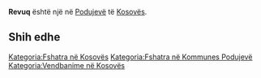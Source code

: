 {{Fshat në 
 | Emri                = Revuq
 | EmriAlt                = 
 | NAME_SHORT_FORM=      
 | NAME_GENERIC=      
 | NAME_SORT_NAME_RO=      REVUQ
 | FULL_NAME_RO = Revuq
 | FULL_NAME_ND_RO=Revuq
 | SORT_NAME_RG=REVUQ
 | FULL_NAME_RG=Revuq
 | FULL_NAME_ND_RG=Revuq
 | SRP_NAME_SHORT_FORM=      
 | SRP_NAME_GENERIC=      
 | SRP_NAME_SORT_NAME_RO=      
 | SRP_FULL_NAME_RO = 
 | SRP_FULL_NAME_ND_RO=
 | SRP_SORT_NAME_RG=
 | SRP_FULL_NAME_RG=
 | SRP_FULL_NAME_ND_RG=
 | Emri (Rasa dhanore) = 
 | Figura              = 
 | Shteti              = Kosovo
 | Komuna              = Podujevë
 | Kodi postar         = 
 | Sipërfaqja          = 

 | Popullsia           = 

 | Regj. i popullsisë  = 
 | Dend. e popullsisë  = 
 | Faqja zyrtare       = 
 <!--- Koordinatat ----> 
 | Gjerësia            = 42.989335
 | Gjatësia            = 21.128923
 | Lartësia            = 
}}
'''Revuq''' është një [[]] në [[Podujevë]] të [[Kosovës]].

<!-- == Gjeografia == -->
<!-- == Historia == -->
<!-- == Demografia == -->
== Shih edhe ==
{{Komuna Podujevë}}
{{Kosovo-Administrata-Cung}}

[[Kategoria:Fshatra në Kosovës]]
[[Kategoria:Fshatra në Kommunes Podujevë]]
[[Kategoria:Vendbanime në Kosovës]]